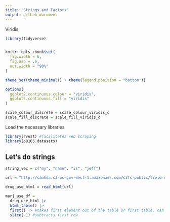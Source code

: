 ```yaml
---
title: "Strings and Factors"
output: github_document
---
```


Viridis

```r
library(tidyverse)


knitr::opts_chunk$set(
  fig.width = 6,
  fig.asp = .6,
  out.width = "90%"
)

theme_set(theme_minimal() + theme(legend.position = "bottom"))

options(
  ggplot2.continuous.colour = "viridis",
  ggplot2.continuous.fill = "viridis"
)

scale_colour_discrete = scale_colour_viridis_d
scale_fill_discrete = scale_fill_viridis_d
```

Load the necessary libraries

```r
library(rvest) #facilitates web scraping
library(p8105.datasets)
```

## Let's do strings

```r
string_vec = c("my", "name", "is", "jeff")
```








```r
url = "http://samhda.s3-us-gov-west-1.amazonaws.com/s3fs-public/field-uploads/2k15StateFiles/NSDUHsaeShortTermCHG2015.htm"

drug_use_html = read_html(url)
```

```r
marj_use_df = 
  drug_use_html |> 
  html_table() |> 
  first() |> #takes first element out of the table or first table, can type in command line ?first to see if you can import an nth function to specify other elements
  slice(-1) #subtracts first row
```
